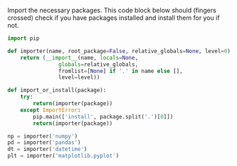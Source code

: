 
Import the necessary packages.  This code block below should (fingers crossed) check if you have packages installed and install them for you if not.


```python

import pip

def importer(name, root_package=False, relative_globals=None, level=0):
    return (__import__(name, locals=None,
                globals=relative_globals, 
                fromlist=[None] if '.' in name else [],
                level=level))

def import_or_install(package):
    try:
        return(importer(package))
    except ImportError:
        pip.main(['install', package.split('.')[0]])  
        return(importer(package))

np = importer('numpy')
pd = importer('pandas')
dt = importer('datetime')
plt = importer('matplotlib.pyplot')

```

